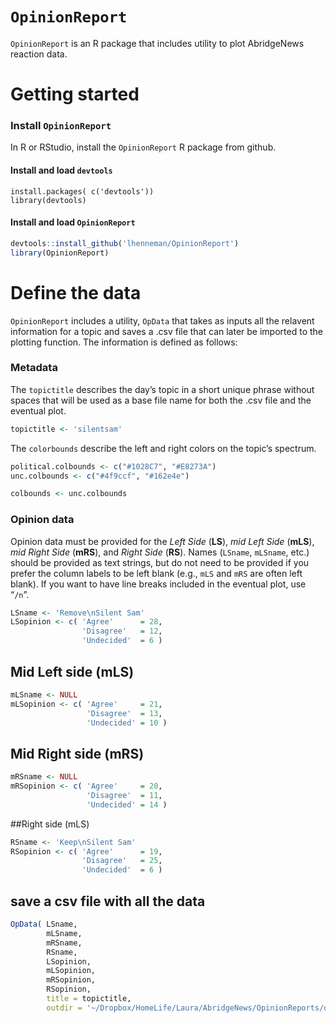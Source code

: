 # ```OpinionReport```

```OpinionReport``` is an R package that includes utility to plot AbridgeNews reaction data.

# Getting started

### Install ```OpinionReport```
In R or RStudio, install the ```OpinionReport``` R package from github.  

#### Install and load ```devtools```
```
install.packages( c('devtools'))
library(devtools)
```

#### Install and load ```OpinionReport```
```r
devtools::install_github('lhenneman/OpinionReport')
library(OpinionReport)
```

# Define the data
```OpinionReport``` includes a utility, ```OpData``` that takes as inputs all the relavent information for a topic and saves a .csv file that can later be imported to the plotting function. The information is defined as follows:

### Metadata
The ```topictitle``` describes the day's topic in a short unique phrase without spaces that will be used as a base file name for both the .csv file and the eventual plot.
```r
topictitle <- 'silentsam'
```

The ```colorbounds``` describe the left and right colors on the topic's spectrum. 
```r
political.colbounds <- c("#1028C7", "#E8273A")
unc.colbounds <- c("#4f9ccf", "#162e4e")

colbounds <- unc.colbounds
```

### Opinion data
Opinion data must be provided for the *Left Side* (**LS**), *mid Left Side* (**mLS**), *mid Right Side* (**mRS**), and *Right Side* (**RS**). Names (```LSname```, ```mLSname```, etc.) should be provided as text strings, but do not need to be provided if you prefer the column labels to be left blank (e.g., ```mLS``` and ```mRS``` are often left blank). If you want to have line breaks included in the eventual plot, use "```/n```". 

```r
LSname <- 'Remove\nSilent Sam'
LSopinion <- c( 'Agree'      = 28,
                'Disagree'   = 12,
                'Undecided'  = 6 )
```

## Mid Left side (mLS)
```r
mLSname <- NULL
mLSopinion <- c( 'Agree'     = 21,
                 'Disagree'  = 13,
                 'Undecided' = 10 )
```

## Mid Right side (mRS)
```r
mRSname <- NULL
mRSopinion <- c( 'Agree'     = 20,
                 'Disagree'  = 11,
                 'Undecided' = 14 )
```

##Right side (mLS)
```r
RSname <- 'Keep\nSilent Sam'
RSopinion <- c( 'Agree'      = 19,
                'Disagree'   = 25,
                'Undecided'  = 6 )
```

## save a csv file with all the data
```r
OpData( LSname,
        mLSname,
        mRSname,
        RSname,
        LSopinion,
        mLSopinion,
        mRSopinion,
        RSopinion,
        title = topictitle,
        outdir = '~/Dropbox/HomeLife/Laura/AbridgeNews/OpinionReports/data')
```
























